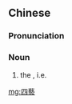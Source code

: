 {{also|四艺}}
==Chinese==
{{zh-forms|s=四艺}}
{{wikipedia|lang=zh}}

===Pronunciation===
{{zh-pron
|m=sìyì
|cat=n
}}

===Noun===
{{zh-noun}}

# the {{w|Four Arts}}, i.e. {{zh-l|琴棋書畫}}

[[mg:四藝]]